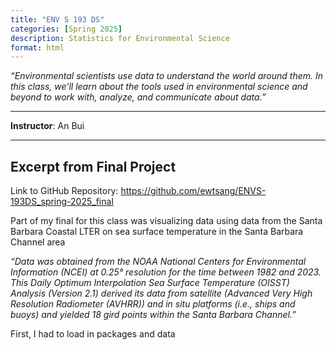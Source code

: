 ```yaml
---
title: "ENV S 193 DS"
categories: [Spring 2025]
description: Statistics for Environmental Science 
format: html
---
```


*"Environmental scientists use data to understand the world around them. In this class, we’ll learn about the tools used in environmental science and beyond to work with, analyze, and communicate about data."*

------------------------------------------------------------------------

**Instructor**: An Bui

------------------------------------------------------------------------

## Excerpt from Final Project

Link to GitHub Repository: <https://github.com/ewtsang/ENVS-193DS_spring-2025_final>

Part of my final for this class was visualizing data using data from the Santa Barbara Coastal LTER on sea surface temperature in the Santa Barbara Channel area

*"Data was obtained from the NOAA National Centers for Environmental Information (NCEI) at 0.25° resolution for the time between 1982 and 2023. This Daily Optimum Interpolation Sea Surface Temperature (OISST) Analysis (Version 2.1) derived its data from satellite (Advanced Very High Resolution Radiometer (AVHRR)) and in situ platforms (i.e., ships and buoys) and yielded 18 gird points within the Santa Barbara Channel."*

First, I had to load in packages and data
